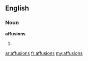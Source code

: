 ==English==
===Noun===
'''affusions'''
#{{plural of|[[affusion]]}}

[[ar:affusions]]
[[fr:affusions]]
[[my:affusions]]
